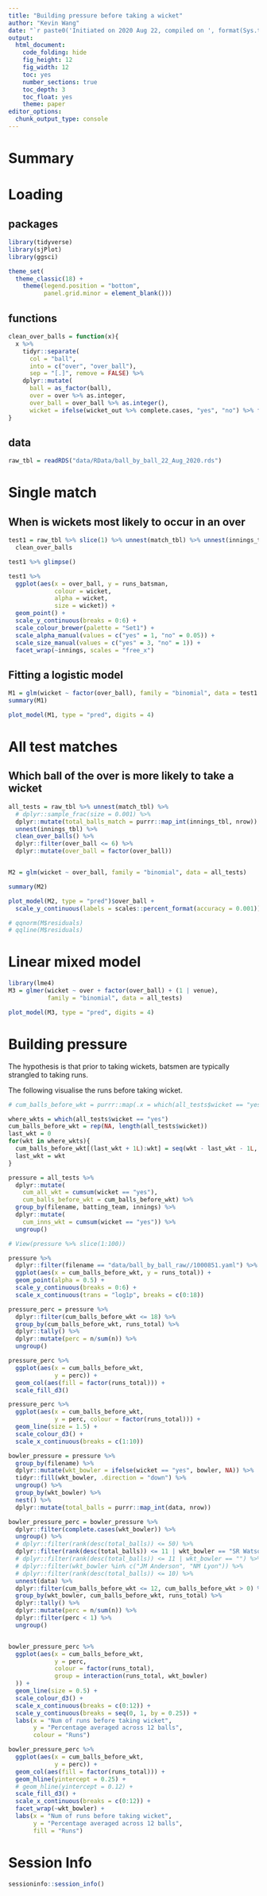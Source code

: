 ```yaml
---
title: "Building pressure before taking a wicket"
author: "Kevin Wang"
date: "`r paste0('Initiated on 2020 Aug 22, compiled on ', format(Sys.time(), '%Y %b %d'))`"
output:
  html_document:
    code_folding: hide
    fig_height: 12
    fig_width: 12
    toc: yes
    number_sections: true
    toc_depth: 3
    toc_float: yes
    theme: paper
editor_options: 
  chunk_output_type: console
---
```


# Summary

# Loading 

## packages
```r
library(tidyverse)
library(sjPlot)
library(ggsci)

theme_set(
  theme_classic(18) +
    theme(legend.position = "bottom", 
          panel.grid.minor = element_blank()))
```

## functions
```r
clean_over_balls = function(x){
  x %>% 
    tidyr::separate(
      col = "ball", 
      into = c("over", "over_ball"), 
      sep = "[.]", remove = FALSE) %>% 
    dplyr::mutate(
      ball = as_factor(ball), 
      over = over %>% as.integer,
      over_ball = over_ball %>% as.integer(),
      wicket = ifelse(wicket_out %>% complete.cases, "yes", "no") %>% factor())
}
```


## data

```r
raw_tbl = readRDS("data/RData/ball_by_ball_22_Aug_2020.rds")
```


# Single match

## When is wickets most likely to occur in an over
```r
test1 = raw_tbl %>% slice(1) %>% unnest(match_tbl) %>% unnest(innings_tbl) %>% 
  clean_over_balls

test1 %>% glimpse()

test1 %>% 
  ggplot(aes(x = over_ball, y = runs_batsman,
             colour = wicket,
             alpha = wicket, 
             size = wicket)) +
  geom_point() +
  scale_y_continuous(breaks = 0:6) +
  scale_colour_brewer(palette = "Set1") +
  scale_alpha_manual(values = c("yes" = 1, "no" = 0.05)) +
  scale_size_manual(values = c("yes" = 3, "no" = 1)) +
  facet_wrap(~innings, scales = "free_x")
```

## Fitting a logistic model

```r
M1 = glm(wicket ~ factor(over_ball), family = "binomial", data = test1 %>% dplyr::filter(over_ball <= 6))
summary(M1)

plot_model(M1, type = "pred", digits = 4)
```

# All test matches

## Which ball of the over is more likely to take a wicket
```r
all_tests = raw_tbl %>% unnest(match_tbl) %>%
  # dplyr::sample_frac(size = 0.001) %>% 
  dplyr::mutate(total_balls_match = purrr::map_int(innings_tbl, nrow)) %>% 
  unnest(innings_tbl) %>% 
  clean_over_balls() %>% 
  dplyr::filter(over_ball <= 6) %>% 
  dplyr::mutate(over_ball = factor(over_ball))


M2 = glm(wicket ~ over_ball, family = "binomial", data = all_tests)

summary(M2)

plot_model(M2, type = "pred")$over_ball +
  scale_y_continuous(labels = scales::percent_format(accuracy = 0.001))

# qqnorm(M$residuals)
# qqline(M$residuals)
```

# Linear mixed model 
```r
library(lme4)
M3 = glmer(wicket ~ over + factor(over_ball) + (1 | venue), 
           family = "binomial", data = all_tests)

plot_model(M3, type = "pred", digits = 4)
```

# Building pressure 

The hypothesis is that prior to taking wickets, batsmen are typically strangled to taking runs. 

The following visualise the runs before taking wicket.

```r
# cum_balls_before_wkt = purrr::map(.x = which(all_tests$wicket == "yes"), .f = ~ seq(.x, 0, by = -1))

where_wkts = which(all_tests$wicket == "yes")
cum_balls_before_wkt = rep(NA, length(all_tests$wicket))
last_wkt = 0
for(wkt in where_wkts){
  cum_balls_before_wkt[(last_wkt + 1L):wkt] = seq(wkt - last_wkt - 1L, 0L, by = -1)
  last_wkt = wkt
}

pressure = all_tests %>% 
  dplyr::mutate(
    cum_all_wkt = cumsum(wicket == "yes"),
    cum_balls_before_wkt = cum_balls_before_wkt) %>% 
  group_by(filename, batting_team, innings) %>% 
  dplyr::mutate(
    cum_inns_wkt = cumsum(wicket == "yes")) %>% 
  ungroup()

# View(pressure %>% slice(1:100))

pressure %>% 
  dplyr::filter(filename == "data/ball_by_ball_raw//1000851.yaml") %>%
  ggplot(aes(x = cum_balls_before_wkt, y = runs_total)) +
  geom_point(alpha = 0.5) + 
  scale_y_continuous(breaks = 0:6) +
  scale_x_continuous(trans = "log1p", breaks = c(0:18))

pressure_perc = pressure %>% 
  dplyr::filter(cum_balls_before_wkt <= 18) %>% 
  group_by(cum_balls_before_wkt, runs_total) %>% 
  dplyr::tally() %>% 
  dplyr::mutate(perc = n/sum(n)) %>% 
  ungroup()

pressure_perc %>% 
  ggplot(aes(x = cum_balls_before_wkt, 
             y = perc)) +
  geom_col(aes(fill = factor(runs_total))) +
  scale_fill_d3()

pressure_perc %>% 
  ggplot(aes(x = cum_balls_before_wkt, 
             y = perc, colour = factor(runs_total))) +
  geom_line(size = 1.5) +
  scale_colour_d3() +
  scale_x_continuous(breaks = c(1:10))
```


```r
bowler_pressure = pressure %>% 
  group_by(filename) %>% 
  dplyr::mutate(wkt_bowler = ifelse(wicket == "yes", bowler, NA)) %>% 
  tidyr::fill(wkt_bowler, .direction = "down") %>% 
  ungroup() %>% 
  group_by(wkt_bowler) %>% 
  nest() %>% 
  dplyr::mutate(total_balls = purrr::map_int(data, nrow))

bowler_pressure_perc = bowler_pressure %>% 
  dplyr::filter(complete.cases(wkt_bowler)) %>% 
  ungroup() %>% 
  # dplyr::filter(rank(desc(total_balls)) <= 50) %>%
  dplyr::filter(rank(desc(total_balls)) <= 11 | wkt_bowler == "SR Watson") %>%
  # dplyr::filter(rank(desc(total_balls)) <= 11 | wkt_bowler == "") %>%
  # dplyr::filter(wkt_bowler %in% c("JM Anderson", "NM Lyon")) %>%
  # dplyr::filter(rank(desc(total_balls)) <= 10) %>% 
  unnest(data) %>% 
  dplyr::filter(cum_balls_before_wkt <= 12, cum_balls_before_wkt > 0) %>% 
  group_by(wkt_bowler, cum_balls_before_wkt, runs_total) %>% 
  dplyr::tally() %>% 
  dplyr::mutate(perc = n/sum(n)) %>% 
  dplyr::filter(perc < 1) %>%
  ungroup()


bowler_pressure_perc %>%  
  ggplot(aes(x = cum_balls_before_wkt, 
             y = perc, 
             colour = factor(runs_total),
             group = interaction(runs_total, wkt_bowler)
  )) +
  geom_line(size = 0.5) +
  scale_colour_d3() +
  scale_x_continuous(breaks = c(0:12)) +
  scale_y_continuous(breaks = seq(0, 1, by = 0.25)) +
  labs(x = "Num of runs before taking wicket", 
       y = "Percentage averaged across 12 balls", 
       colour = "Runs")

bowler_pressure_perc %>% 
  ggplot(aes(x = cum_balls_before_wkt, 
             y = perc)) +
  geom_col(aes(fill = factor(runs_total))) +
  geom_hline(yintercept = 0.25) +
  # geom_hline(yintercept = 0.12) +
  scale_fill_d3() +
  scale_x_continuous(breaks = c(0:12)) +
  facet_wrap(~wkt_bowler) +
  labs(x = "Num of runs before taking wicket", 
       y = "Percentage averaged across 12 balls", 
       fill = "Runs")
```


# Session Info
```r
sessioninfo::session_info()
```

